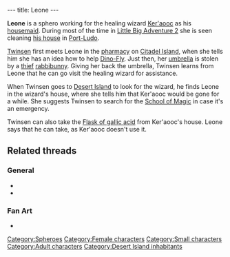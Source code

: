 ---
title: Leone
---

{{Character|
Name=Leone|
Image=BBLEONE.jpg |
Race=[[Sphero]]|
Gender=Female|
Size=Small|
Age=Adult}}

'''Leone''' is a sphero working for the healing wizard [[Ker'aooc]] as his [[housemaid]]. During most of the time in [[Little Big Adventure 2]] she is seen cleaning [[Ker'aooc's house|his house]] in [[Port-Ludo]].

[[Twinsen]] first meets Leone in the [[pharmacy]] on [[Citadel Island]], when she tells him she has an idea how to help [[Dino-Fly]]. Just then, her [[umbrella]] is stolen by a [[Umbrella thief|thief]] [[rabbibunny]]. Giving her back the umbrella, Twinsen learns from Leone that he can go visit the healing wizard for assistance.

When Twinsen goes to [[Desert Island]] to look for the wizard, he finds Leone in the wizard's house, where she tells him that Ker'aooc would be gone for a while. She suggests Twinsen to search for the [[School of Magic]] in case it's an emergency.

Twinsen can also take the [[Flask of gallic acid]] from Ker'aooc's house. Leone says that he can take, as Ker'aooc doesn't use it.

==Related threads==
===General===
* {{thread|id=8431|title=Grandma}}
* {{thread|id=155|title=Twinsun - a happy jolly place? I THINK NOT}}

===Fan Art===
* {{post|id=112171|title=Lba3}}

[[Category:Spheroes]]
[[Category:Female characters]]
[[Category:Small characters]]
[[Category:Adult characters]]
[[Category:Desert Island inhabitants]]